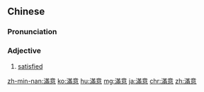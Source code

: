 {{also|满意}}
==Chinese==
{{zh-forms|s=满意}}

===Pronunciation===
{{zh-pron
|m=mǎnyì
|c=mun5 ji3
|h=pfs=mân-yi
|ma=zh-mǎnyì.ogg
|mn=boán-ì
|cat=a
}}

===Adjective===
{{zh-adj}}

# [[satisfied]]

{{zh-cat|Beginning}}

[[zh-min-nan:滿意]]
[[ko:滿意]]
[[hu:滿意]]
[[mg:滿意]]
[[ja:滿意]]
[[chr:滿意]]
[[zh:滿意]]
